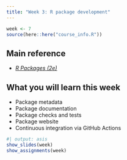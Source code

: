 ```yaml
---
title: "Week 3: R package development"
---
```


```r
week <- 7
source(here::here("course_info.R"))
```

## Main reference

 * [*R Packages (2e)*](https://r-pkgs.org)

## What you will learn this week

* Package metadata
* Package documentation
* Package checks and tests
* Package website
* Continuous integration via GitHub Actions

```r
#| output: asis
show_slides(week)
show_assignments(week)
```
